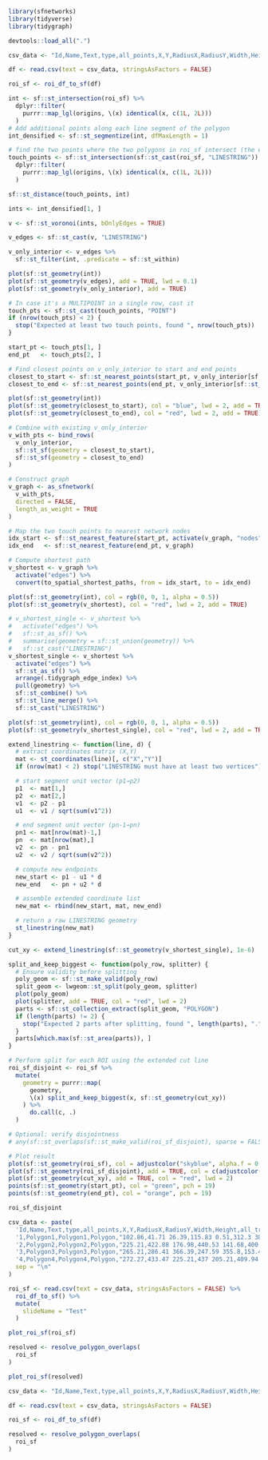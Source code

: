 ```r
library(sfnetworks)
library(tidyverse)
library(tidygraph)

devtools::load_all(".")

csv_data <- "Id,Name,Text,type,all_points,X,Y,RadiusX,RadiusY,Width,Height,all_transforms\n1,Polygon1,Polygon1,Polygon,\"35.79,240.02 227.56,397.67 227.56,555.31 259.32,641.19 312.26,717.67 293.44,751.78 227.56,780.02 59.32,688.25 0.5,489.43 0.5,376.49 35.79,240.02\",-1,-1,-1,-1,-1,-1,-1\n2,Polygon2,Polygon2,Polygon,\"251.09,258.15 211.09,351.09 200.78,406.27 213.44,482.85 208.74,559.32 225.94,606.38 316.97,606.38 498.42,629.91 526.38,306.38 418.15,87.56 662.85,42.85 509.91,0.5 273.44,5.21 179.32,40.5 179.32,162.85 251.09,258.15\",-1,-1,-1,-1,-1,-1,-1"

df <- read.csv(text = csv_data, stringsAsFactors = FALSE)

roi_sf <- roi_df_to_sf(df)

int <- sf::st_intersection(roi_sf) %>%
  dplyr::filter(
    purrr::map_lgl(origins, \(x) identical(x, c(1L, 2L)))
  )
# Add additional points along each line segment of the polygon
int_densified <- sf::st_segmentize(int, dfMaxLength = 1)

# find the two points where the two polygons in roi_sf intersect (the edges)
touch_points <- sf::st_intersection(sf::st_cast(roi_sf, "LINESTRING")) %>%
  dplyr::filter(
    purrr::map_lgl(origins, \(x) identical(x, c(1L, 2L)))
  )

sf::st_distance(touch_points, int)

ints <- int_densified[1, ]

v <- sf::st_voronoi(ints, bOnlyEdges = TRUE)

v_edges <- sf::st_cast(v, "LINESTRING")

v_only_interior <- v_edges %>%
  sf::st_filter(int, .predicate = sf::st_within)

plot(sf::st_geometry(int))
plot(sf::st_geometry(v_edges), add = TRUE, lwd = 0.1)
plot(sf::st_geometry(v_only_interior), add = TRUE)

# In case it's a MULTIPOINT in a single row, cast it
touch_pts <- sf::st_cast(touch_points, "POINT")
if (nrow(touch_pts) < 2) {
  stop("Expected at least two touch points, found ", nrow(touch_pts))
}

start_pt <- touch_pts[1, ]
end_pt   <- touch_pts[2, ]

# Find closest points on v_only_interior to start and end points
closest_to_start <- sf::st_nearest_points(start_pt, v_only_interior[sf::st_nearest_feature(start_pt, v_only_interior), ])
closest_to_end <- sf::st_nearest_points(end_pt, v_only_interior[sf::st_nearest_feature(end_pt, v_only_interior), ])

plot(sf::st_geometry(int))
plot(sf::st_geometry(closest_to_start), col = "blue", lwd = 2, add = TRUE)
plot(sf::st_geometry(closest_to_end), col = "red", lwd = 2, add = TRUE)

# Combine with existing v_only_interior
v_with_pts <- bind_rows(
  v_only_interior,
  sf::st_sf(geometry = closest_to_start),
  sf::st_sf(geometry = closest_to_end)
)

# Construct graph
v_graph <- as_sfnetwork(
  v_with_pts,
  directed = FALSE,
  length_as_weight = TRUE
)

# Map the two touch points to nearest network nodes
idx_start <- sf::st_nearest_feature(start_pt, activate(v_graph, "nodes"))
idx_end   <- sf::st_nearest_feature(end_pt, v_graph)

# Compute shortest path
v_shortest <- v_graph %>%
  activate("edges") %>%
  convert(to_spatial_shortest_paths, from = idx_start, to = idx_end)

plot(sf::st_geometry(int), col = rgb(0, 0, 1, alpha = 0.5))
plot(sf::st_geometry(v_shortest), col = "red", lwd = 2, add = TRUE)

# v_shortest_single <- v_shortest %>%
#   activate("edges") %>%
#   sf::st_as_sf() %>%
#   summarise(geometry = sf::st_union(geometry)) %>%
#   sf::st_cast("LINESTRING")
v_shortest_single <- v_shortest %>%
  activate("edges") %>%
  sf::st_as_sf() %>%
  arrange(.tidygraph_edge_index) %>%
  pull(geometry) %>%
  sf::st_combine() %>%
  sf::st_line_merge() %>%
  sf::st_cast("LINESTRING")

plot(sf::st_geometry(int), col = rgb(0, 0, 1, alpha = 0.5))
plot(sf::st_geometry(v_shortest_single), col = "red", lwd = 2, add = TRUE)

extend_linestring <- function(line, d) {
  # extract coordinates matrix (X,Y)
  mat <- st_coordinates(line)[, c("X","Y")]
  if (nrow(mat) < 2) stop("LINESTRING must have at least two vertices")

  # start segment unit vector (p1→p2)
  p1  <- mat[1,]
  p2  <- mat[2,]
  v1  <- p2 - p1
  u1  <- v1 / sqrt(sum(v1^2))

  # end segment unit vector (pn-1→pn)
  pn1 <- mat[nrow(mat)-1,]
  pn  <- mat[nrow(mat),]
  v2  <- pn - pn1
  u2  <- v2 / sqrt(sum(v2^2))

  # compute new endpoints
  new_start <- p1 - u1 * d
  new_end   <- pn + u2 * d

  # assemble extended coordinate list
  new_mat <- rbind(new_start, mat, new_end)

  # return a raw LINESTRING geometry
  st_linestring(new_mat)
}

cut_xy <- extend_linestring(sf::st_geometry(v_shortest_single), 1e-6)

split_and_keep_biggest <- function(poly_row, splitter) {
  # Ensure validity before splitting
  poly_geom <- sf::st_make_valid(poly_row)
  split_geom <- lwgeom::st_split(poly_geom, splitter)
  plot(poly_geom)
  plot(splitter, add = TRUE, col = "red", lwd = 2)
  parts <- sf::st_collection_extract(split_geom, "POLYGON")
  if (length(parts) != 2) {
    stop("Expected 2 parts after splitting, found ", length(parts), ".")
  }
  parts[which.max(sf::st_area(parts)), ]
}

# Perform split for each ROI using the extended cut line
roi_sf_disjoint <- roi_sf %>%
  mutate(
    geometry = purrr::map(
      geometry,
      \(x) split_and_keep_biggest(x, sf::st_geometry(cut_xy))
    ) %>%
      do.call(c, .)
  )

# Optional: verify disjointness
# any(sf::st_overlaps(sf::st_make_valid(roi_sf_disjoint), sparse = FALSE))

# Plot result
plot(sf::st_geometry(roi_sf), col = adjustcolor("skyblue", alpha.f = 0.4), border = NA)
plot(sf::st_geometry(roi_sf_disjoint), add = TRUE, col = c(adjustcolor("#1f77b4", 0.6), adjustcolor("#ff7f0e", 0.6)))
plot(sf::st_geometry(cut_xy), add = TRUE, col = "red", lwd = 2)
points(sf::st_geometry(start_pt), col = "green", pch = 19)
points(sf::st_geometry(end_pt), col = "orange", pch = 19)

roi_sf_disjoint
```


```r
csv_data <- paste(
  'Id,Name,Text,type,all_points,X,Y,RadiusX,RadiusY,Width,Height,all_transforms',
  '1,Polygon1,Polygon1,Polygon,"102.86,41.71 26.39,115.83 0.51,312.3 38.15,467.59 211.1,494.65 160.51,365.24 198.15,258.18 325.21,238.18 340.51,153.47 206.39,173.47 230.2,86.41 340.51,88.77 306.39,29.94 238.15,0.53 102.86,41.71",-1,-1,-1,-1,-1,-1,-1',
  '2,Polygon2,Polygon2,Polygon,"225.21,422.88 176.98,440.53 141.68,400.53 118.15,360.53 161.68,322.88 155.8,339.36 189.92,342.88 225.21,422.88",-1,-1,-1,-1,-1,-1,-1',
  '3,Polygon3,Polygon3,Polygon,"265.21,286.41 366.39,247.59 355.8,153.47 340.51,132.3 287.57,132.3 258.15,174.65 306.39,179.36 302.86,209.36 264.04,227.59 247.57,267.59 265.21,286.41",-1,-1,-1,-1,-1,-1,-1',
  '4,Polygon4,Polygon4,Polygon,"272.27,433.47 225.21,437 205.21,409.94 230.2,374.65 230.2,347.59 189.92,361.71 180.51,347.59 200.51,312.3 255.8,329.94 295.8,399.36 272.27,433.47",-1,-1,-1,-1,-1,-1,-1',
  sep = "\n"
)

roi_sf <- read.csv(text = csv_data, stringsAsFactors = FALSE) %>%
  roi_df_to_sf() %>%
  mutate(
    slideName = "Test"
  )

plot_roi_sf(roi_sf)

resolved <- resolve_polygon_overlaps(
  roi_sf
)

plot_roi_sf(resolved)

csv_data <- "Id,Name,Text,type,all_points,X,Y,RadiusX,RadiusY,Width,Height,all_transforms\n1,Polygon1,Polygon1,Polygon,\"35.79,240.02 227.56,397.67 227.56,555.31 259.32,641.19 312.26,717.67 293.44,751.78 227.56,780.02 59.32,688.25 0.5,489.43 0.5,376.49 35.79,240.02\",-1,-1,-1,-1,-1,-1,-1\n2,Polygon2,Polygon2,Polygon,\"251.09,258.15 211.09,351.09 200.78,406.27 213.44,482.85 208.74,559.32 225.94,606.38 316.97,606.38 498.42,629.91 526.38,306.38 418.15,87.56 662.85,42.85 509.91,0.5 273.44,5.21 179.32,40.5 179.32,162.85 251.09,258.15\",-1,-1,-1,-1,-1,-1,-1"

df <- read.csv(text = csv_data, stringsAsFactors = FALSE)

roi_sf <- roi_df_to_sf(df)

resolved <- resolve_polygon_overlaps(
  roi_sf
)

```
